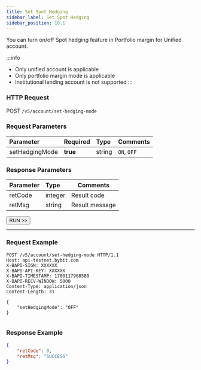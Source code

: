 ```yaml
---
title: Set Spot Hedging
sidebar_label: Set Spot Hedging
sidebar_position: 10.1
---
```

You can turn on/off Spot hedging feature in Portfolio margin for Unified account.


:::info
* Only unified account is applicable
* Only portfolio margin mode is applicable
* Institutional lending account is not supported
:::

### HTTP Request
POST `/v5/account/set-hedging-mode`

### Request Parameters
| Parameter | Required | Type | Comments|
|:----- |:-------|:-----|------ |
|setHedgingMode |**true** |string |`ON`, `OFF`|

### Response Parameters
| Parameter | Type | Comments|
|:----- |:-----|----- |
|retCode |integer |Result code |
|retMsg |string |Result message |

<a href="/api-explorer/v5/account/set-spot-hedge"><Button>RUN >></Button></a>

---

### Request Example

<Tabs groupId="programming-languages">
<TabItem value="http" label="HTTP">

```http
POST /v5/account/set-hedging-mode HTTP/1.1
Host: api-testnet.bybit.com
X-BAPI-SIGN: XXXXXX
X-BAPI-API-KEY: XXXXXX
X-BAPI-TIMESTAMP: 1700117968580
X-BAPI-RECV-WINDOW: 5000
Content-Type: application/json
Content-Length: 31

{
    "setHedgingMode": "OFF"
}
```

</TabItem>
<TabItem value="python" label="Python">

```python

```

</TabItem>
</Tabs>

### Response Example

```json
{
    "retCode": 0,
    "retMsg": "SUCCESS"
}
```
